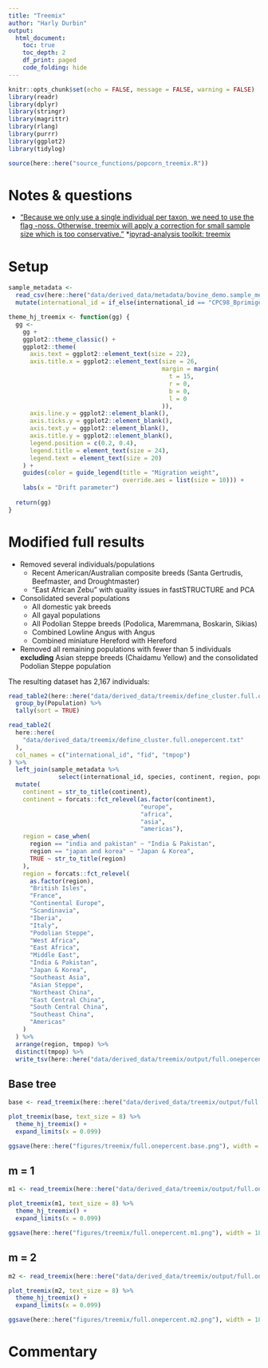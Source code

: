 ```yaml
---
title: "Treemix"
author: "Harly Durbin"
output:
  html_document:
    toc: true
    toc_depth: 2
    df_print: paged
    code_folding: hide
---
```


```r
knitr::opts_chunk$set(echo = FALSE, message = FALSE, warning = FALSE)
library(readr)
library(dplyr)
library(stringr)
library(magrittr)
library(rlang)
library(purrr)
library(ggplot2)
library(tidylog)

source(here::here("source_functions/popcorn_treemix.R"))
```

# Notes & questions

* ["Because we only use a single individual per taxon, we need to use the flag -noss. Otherwise, treemix will apply a correction for small sample size which is too conservative."](https://speciationgenomics.github.io/Treemix/)
*[ipyrad-analysis toolkit: treemix](https://ipyrad.readthedocs.io/en/latest/API-analysis/cookbook-treemix.html)

# Setup

```r
sample_metadata <- 
  read_csv(here::here("data/derived_data/metadata/bovine_demo.sample_metadata.csv")) %>% 
  mutate(international_id = if_else(international_id == "CPC98_Bprimigenius_EnglandDerbyshire_5936", "ancient_derbyshire", international_id))
```

```r
theme_hj_treemix <- function(gg) {
  gg <-
    gg +
    ggplot2::theme_classic() +
    ggplot2::theme(
      axis.text = ggplot2::element_text(size = 22),
      axis.title.x = ggplot2::element_text(size = 26,
                                           margin = margin(
                                             t = 15,
                                             r = 0,
                                             b = 0,
                                             l = 0
                                           )),
      axis.line.y = ggplot2::element_blank(),
      axis.ticks.y = ggplot2::element_blank(),
      axis.text.y = ggplot2::element_blank(),
      axis.title.y = ggplot2::element_blank(),
      legend.position = c(0.2, 0.4),
      legend.title = element_text(size = 24),
      legend.text = element_text(size = 20)
    ) +
    guides(color = guide_legend(title = "Migration weight",
                                override.aes = list(size = 10))) +
    labs(x = "Drift parameter")
  
  return(gg)
}
```



# Modified full results {.tabset}

* Removed several individuals/populations
    + Recent American/Australian composite breeds (Santa Gertrudis, Beefmaster, and Droughtmaster)
    + "East African Zebu" with quality issues in fastSTRUCTURE and PCA
* Consolidated several populations 
    + All domestic yak breeds
    + All gayal populations
    + All Podolian Steppe breeds (Podolica, Maremmana, Boskarin, Sikias)
    + Combined Lowline Angus with Angus
    + Combined miniature Hereford with Hereford
* Removed all remaining populations with fewer than 5 individuals **excluding** Asian steppe breeds (Chaidamu Yellow) and the consolidated Podolian Steppe population 

The resulting dataset has 2,167 individuals:

```r
read_table2(here::here("data/derived_data/treemix/define_cluster.full.onepercent.txt"), col_names = c("id", "fid", "Population")) %>% 
  group_by(Population) %>% 
  tally(sort = TRUE)
```

```r
read_table2(
  here::here(
    "data/derived_data/treemix/define_cluster.full.onepercent.txt"
  ),
  col_names = c("international_id", "fid", "tmpop")
) %>%
  left_join(sample_metadata %>%
              select(international_id, species, continent, region, population)) %>%
  mutate(
    continent = str_to_title(continent),
    continent = forcats::fct_relevel(as.factor(continent),
                                     "europe",
                                     "africa",
                                     "asia",
                                     "americas"),
    region = case_when(
      region == "india and pakistan" ~ "India & Pakistan",
      region == "japan and korea" ~ "Japan & Korea",
      TRUE ~ str_to_title(region)
    ),
    region = forcats::fct_relevel(
      as.factor(region),
      "British Isles",
      "France",
      "Continental Europe",
      "Scandinavia",
      "Iberia",
      "Italy",
      "Podolian Steppe",
      "West Africa",
      "East Africa",
      "Middle East",
      "India & Pakistan",
      "Japan & Korea",
      "Southeast Asia",
      "Asian Steppe",
      "Northeast China",
      "East Central China",
      "South Central China",
      "Southeast China",
      "Americas"
    )
  ) %>% 
  arrange(region, tmpop) %>% 
  distinct(tmpop) %>% 
  write_tsv(here::here("data/derived_data/treemix/output/full.onepercent/poporder.full.onepercent.txt"), col_names = FALSE)
```

## Base tree

```r
base <- read_treemix(here::here("data/derived_data/treemix/output/full.onepercent/treemix.full.onepercent.base"))
```


```r
plot_treemix(base, text_size = 8) %>% 
  theme_hj_treemix() +
  expand_limits(x = 0.099) 

ggsave(here::here("figures/treemix/full.onepercent.base.png"), width = 18, height = 18)
```

## m = 1

```r
m1 <- read_treemix(here::here("data/derived_data/treemix/output/full.onepercent/treemix.full.onepercent.1"))
```


```r
plot_treemix(m1, text_size = 8) %>% 
  theme_hj_treemix() +
  expand_limits(x = 0.099)

ggsave(here::here("figures/treemix/full.onepercent.m1.png"), width = 18, height = 18)
```

## m = 2

```r
m2 <- read_treemix(here::here("data/derived_data/treemix/output/full.onepercent/treemix.full.onepercent.2"))
```


```r
plot_treemix(m2, text_size = 8) %>% 
  theme_hj_treemix() +
  expand_limits(x = 0.099)

ggsave(here::here("figures/treemix/full.onepercent.m2.png"), width = 18, height = 18)
```

# Commentary
